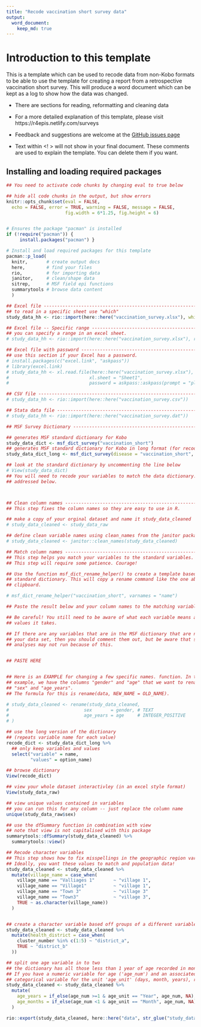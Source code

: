 ```yaml
---
title: "Recode vaccination short survey data"
output: 
  word_document:
    keep_md: true
---
```


# Introduction to this template

This is a template which can be used to recode data from non-Kobo formats to be 
able to use the template for creating a report from a retrospective vaccination short 
survey. 
This will produce a word document which can be kept as a log to show how the data 
was changed. 

- There are sections for reading, reformatting and cleaning data  
- For a more detailed explanation of this template, please visit https://r4epis.netlify.com/surveys  
- Feedback and suggestions are welcome at the [GitHub issues page](https://github.com/R4EPI/sitrep/issues)

- Text within <! > will not show in your final document. These comments are used
to explain the template. You can delete them if you want.

<!-- ~~~~~~~~~~~~~~~~~~~~~~~~~~~~~~~~~~~~~~~~~~~~~~~~~~~~~~~~~~~~~~~~~~~~~~~~~~~
This comment will not show up when you knit the document.
A comment with a title with slashes indicates a name of a code chunk.
~~~~~~~~~~~~~~~~~~~~~~~~~~~~~~~~~~~~~~~~~~~~~~~~~~~~~~~~~~~~~~~~~~~~~~~~~~~~ -->

## Installing and loading required packages 

<!-- ~~~~~~~~~~~~~~~~~~~~~~~~~~~~~~~~~~~~~~~~~~~~~~~~~~~~~~~~~~~~~~~~~~~~~~~~~~~
/// setup \\\
--------------------------------------------------------------------------------
Several packages are required for different aspects of  analysis with *R*. 
You will need to install these before starting. 
These packages can be quite large and may take a while to download in the
field. If you have access to a USB key with these packages, it makes sense to
copy and paste the packages into your computer's R package library 
(run the command .libPaths() to see the folder path). 
For help installing packages, please visit https://r4epis.netlify.com/welcome
~~~~~~~~~~~~~~~~~~~~~~~~~~~~~~~~~~~~~~~~~~~~~~~~~~~~~~~~~~~~~~~~~~~~~~~~~~~~ -->

```r


## You need to activate code chunks by changing eval to true below

## hide all code chunks in the output, but show errors
knitr::opts_chunk$set(eval = FALSE,
  echo = FALSE, error = TRUE, warning = FALSE, message = FALSE, 
                      fig.width = 6*1.25, fig.height = 6)


# Ensures the package "pacman" is installed
if (!require("pacman")) {
     install.packages("pacman") }

# Install and load required packages for this template
pacman::p_load(
  knitr,       # create output docs
  here,        # find your files
  rio,         # for importing data
  janitor,     # clean/shape data
  sitrep,      # MSF field epi functions
  summarytools # browse data content
  )

```


<!-- ~~~~~~~~~~~~~~~~~~~~~~~~~~~~~~~~~~~~~~~~~~~~~~~~~~~~~~~~~~~~~~~~~~~~~~~~~~~
/// read_non_kobo_data \\\
--------------------------------------------------------------------------------
This section is for data not from Kobo.  
If you already have data in Kobo format - use the vaccination short survey template. 
~~~~~~~~~~~~~~~~~~~~~~~~~~~~~~~~~~~~~~~~~~~~~~~~~~~~~~~~~~~~~~~~~~~~~~~~~~~~ -->

```r

## Excel file ------------------------------------------------------------------
## to read in a specific sheet use "which"
study_data_hh <- rio::import(here::here("vaccination_survey.xlsx"), which = "Sheet1")

## Excel file -- Specific range ------------------------------------------------
## you can specify a range in an excel sheet.
# study_data_hh <- rio::import(here::here("vaccination_survey.xlsx"), range = "B2:J102")

## Excel file with password ----------------------------------------------------
## use this section if your Excel has a password.
# install.packages(c("excel.link", "askpass"))
# library(excel.link)
# study_data_hh <- xl.read.file(here::here("vaccination_survey.xlsx"),
#                              xl.sheet = "Sheet1",
#                              password = askpass::askpass(prompt = "please enter file password"))

## CSV file --------------------------------------------------------------------
# study_data_hh <- rio::import(here::here("vaccination_survey.csv"))

## Stata data file -------------------------------------------------------------
# study_data_hh <- rio::import(here::here("vaccination_survey.dat"))
```



<!-- ~~~~~~~~~~~~~~~~~~~~~~~~~~~~~~~~~~~~~~~~~~~~~~~~~~~~~~~~~~~~~~~~~~~~~~~~~~~
/// prep_non_kobo_data \\\
--------------------------------------------------------------------------------
This section is for data not from Kobo. 

It is more difficult to prepare the non Kobo data. You can do it! It will just
take a little more work.

Checklist to update this script to match your data:

[ ] Recode your variable names to match the dictionary
[ ] Recode variable contents to match the dictionary

This step shows you the data dictionary. The Kobo data dictionary has variable 
names in the "name" column of the survey sheet. Possible values for each 
variable are specified in choices sheet. 
In the choices tab, "name" has the shortened value and the "label::english" and 
"label::french" columns have the appropriate long versions.
~~~~~~~~~~~~~~~~~~~~~~~~~~~~~~~~~~~~~~~~~~~~~~~~~~~~~~~~~~~~~~~~~~~~~~~~~~~~ -->

```r


## MSF Survey Dictionary ----------------------------------------------------------

## generates MSF standard dictionary for Kobo 
study_data_dict <- msf_dict_survey("vaccination_short")
## generates MSF standard dictionary for Kobo in long format (for recoding)
study_data_dict_long <- msf_dict_survey(disease = "vaccination_short", compact = FALSE)

## look at the standard dictionary by uncommenting the line below
# View(study_data_dict) 
## You will need to recode your variables to match the data dictionary. This is
## addressed below.



## Clean column names ----------------------------------------------------------
## This step fixes the column names so they are easy to use in R.

## make a copy of your orginal dataset and name it study_data_cleaned
# study_data_cleaned <- study_data_raw

## define clean variable names using clean_names from the janitor package. 
# study_data_cleaned <- janitor::clean_names(study_data_cleaned)

## Match column names ---------------------------------------------------------
## This step helps you match your variables to the standard variables.
## This step will require some patience. Courage!

## Use the function msf_dict_rename_helper() to create a template based on the
## standard dictionary. This will copy a rename command like the one above to your
## clipboard.

# msf_dict_rename_helper("vaccination_short", varnames = "name")

## Paste the result below and your column names to the matching variable.

## Be careful! You still need to be aware of what each variable means and what
## values it takes.

## If there are any variables that are in the MSF dictionary that are not in
## your data set, then you should comment them out, but be aware that some
## analyses may not run because of this. 


## PASTE HERE


## Here is an EXAMPLE for changing a few specific names. function. In this
## example, we have the columns "gender" and "age" that we want to rename as
## "sex" and "age_years". 
## The formula for this is rename(data, NEW_NAME = OLD_NAME).

# study_data_cleaned <- rename(study_data_cleaned, 
#                            sex       = gender, # TEXT
#                            age_years = age     # INTEGER_POSITIVE
# )
```


<!-- ~~~~~~~~~~~~~~~~~~~~~~~~~~~~~~~~~~~~~~~~~~~~~~~~~~~~~~~~~~~~~~~~~~~~~~~~~~~
/// view_data_dict \\\
--------------------------------------------------------------------------------

Take a look at the standard data dictionary to see what values you need to recode. 
~~~~~~~~~~~~~~~~~~~~~~~~~~~~~~~~~~~~~~~~~~~~~~~~~~~~~~~~~~~~~~~~~~~~~~~~~~~~ -->

```r

## use the long version of the dictionary
## (repeats variable name for each value)
recode_dict <- study_data_dict_long %>% 
  ## only keep variables and values
  select("variable" = name, 
         "values" = option_name)

## browse dictionary
View(recode_dict)
```



<!-- ~~~~~~~~~~~~~~~~~~~~~~~~~~~~~~~~~~~~~~~~~~~~~~~~~~~~~~~~~~~~~~~~~~~~~~~~~~~
/// browse_data \\\
--------------------------------------------------------------------------------

You'll want to look at your data. Here are a few ways you can explore.
~~~~~~~~~~~~~~~~~~~~~~~~~~~~~~~~~~~~~~~~~~~~~~~~~~~~~~~~~~~~~~~~~~~~~~~~~~~~ -->

```r

## view your whole dataset interactivley (in an excel style format)
View(study_data_raw)

## view unique values contained in variables 
## you can run this for any column -- just replace the column name
unique(study_data_raw$sex)

## use the dfSummary function in combination with view
## note that view is not capitalised with this package
summarytools::dfSummary(study_data_cleaned) %>%
  summarytools::view()
```

<!-- ~~~~~~~~~~~~~~~~~~~~~~~~~~~~~~~~~~~~~~~~~~~~~~~~~~~~~~~~~~~~~~~~~~~~~~~~~~~
/// recode_factor_vars \\\
--------------------------------------------------------------------------------

This chunk demonstrates how to recode factor variables. You will need to add to 
it based on your dataset by comparing to the variables in the standard data 
dictionary. 
~~~~~~~~~~~~~~~~~~~~~~~~~~~~~~~~~~~~~~~~~~~~~~~~~~~~~~~~~~~~~~~~~~~~~~~~~~~~ -->

```r

## Recode character variables
## This step shows how to fix misspellings in the geographic region variable.
## Ideally, you want these values to match and population data!
study_data_cleaned <- study_data_cleaned %>%
  mutate(village_name = case_when(
    village_name == "Valliages 1"       ~ "village 1",
    village_name == "Village1"          ~ "village 1",
    village_name == "Town 3"            ~ "village 3"
    village_name == "Town3"             ~ "village 3",
    TRUE ~ as.character(village_name))
  )


## create a character variable based off groups of a different variable 
study_data_cleaned <- study_data_cleaned %>% 
  mutate(health_district = case_when(
    cluster_number %in% c(1:5) ~ "district_a", 
    TRUE ~ "district_b"
  ))

```


<!-- ~~~~~~~~~~~~~~~~~~~~~~~~~~~~~~~~~~~~~~~~~~~~~~~~~~~~~~~~~~~~~~~~~~~~~~~~~~~
/// recode_numeric_vars \\\ 
--------------------------------------------------------------------------------

This chunk will help recode numeric variables. You will need to add to 
it based on your dataset by comparing to the variables in the standard data 
dictionary. 
~~~~~~~~~~~~~~~~~~~~~~~~~~~~~~~~~~~~~~~~~~~~~~~~~~~~~~~~~~~~~~~~~~~~~~~~~~~~ -->
```r

## split one age variable in to two 
## the dictionary has all those less than 1 year of age recorded in months
## If you have a numeric variable for age ('age_num') and an associated 
## categorical variable for the unit 'age_unit' (days, month, years), recode like this 
study_data_cleaned <- study_data_cleaned %>% 
  mutate(
    age_years = if_else(age_num >=1 & age_unit == "Year", age_num, NA), 
    age_months = if_else(age_num <1 & age_unit == "Month", age_num, NA)
  )
```


<!-- ~~~~~~~~~~~~~~~~~~~~~~~~~~~~~~~~~~~~~~~~~~~~~~~~~~~~~~~~~~~~~~~~~~~~~~~~~~~
/// save_recoded_data \\\
--------------------------------------------------------------------------------

Save your recoded dataset as an Excel. 
This automatically names your file "study_data_recoded_DATE", where DATE is the
current date.
You can now use this to use the analysis template. 
~~~~~~~~~~~~~~~~~~~~~~~~~~~~~~~~~~~~~~~~~~~~~~~~~~~~~~~~~~~~~~~~~~~~~~~~~~~~ -->

```r
rio::export(study_data_cleaned, here::here("data", str_glue("study_data_recoded_{Sys.Date()}.xlsx")))
```

